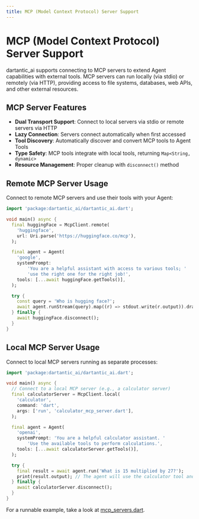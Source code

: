 ```yaml
---
title: MCP (Model Context Protocol) Server Support
---
```


# MCP (Model Context Protocol) Server Support

dartantic_ai supports connecting to MCP servers to extend Agent capabilities
with external tools. MCP servers can run locally (via stdio) or remotely (via
HTTP), providing access to file systems, databases, web APIs, and other external
resources.

## MCP Server Features

- **Dual Transport Support**: Connect to local servers via stdio or remote
  servers via HTTP
- **Lazy Connection**: Servers connect automatically when first accessed
- **Tool Discovery**: Automatically discover and convert MCP tools to Agent
  Tools
- **Type Safety**: MCP tools integrate with local tools, returning
  `Map<String, dynamic>`
- **Resource Management**: Proper cleanup with `disconnect()` method

## Remote MCP Server Usage

Connect to remote MCP servers and use their tools with your Agent:

```dart
import 'package:dartantic_ai/dartantic_ai.dart';

void main() async {
  final huggingFace = McpClient.remote(
    'huggingface',
    url: Uri.parse('https://huggingface.co/mcp'),
  );

  final agent = Agent(
    'google',
    systemPrompt:
        'You are a helpful assistant with access to various tools; '
        'use the right one for the right job!',
    tools: [...await huggingFace.getTools()],
  );

  try {
    const query = 'Who is hugging face?';
    await agent.runStream(query).map((r) => stdout.write(r.output)).drain();
  } finally {
    await huggingFace.disconnect();
  }
}
```

## Local MCP Server Usage

Connect to local MCP servers running as separate processes:

```dart
import 'package:dartantic_ai/dartantic_ai.dart';

void main() async {
  // Connect to a local MCP server (e.g., a calculator server)
  final calculatorServer = McpClient.local(
    'calculator',
    command: 'dart',
    args: ['run', 'calculator_mcp_server.dart'],
  );

  final agent = Agent(
    'openai',
    systemPrompt: 'You are a helpful calculator assistant. '
        'Use the available tools to perform calculations.',
    tools: [...await calculatorServer.getTools()],
  );

  try {
    final result = await agent.run('What is 15 multiplied by 27?');
    print(result.output); // The agent will use the calculator tool and provide the answer
  } finally {
    await calculatorServer.disconnect();
  }
}
```

For a runnable example, take a look at [mcp_servers.dart](../example/bin/mcp_servers.dart). 